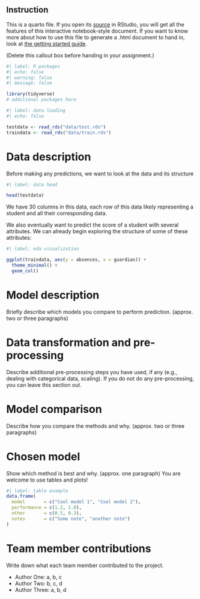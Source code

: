 :::{.callout-note}
## Instruction

This is a quarto file. If you open its [source](report_template.qmd) in RStudio, you will get all the features of this interactive notebook-style document. If you want to know more about how to use this file to generate a .html document to hand in, look at [the getting started guide](https://quarto.org/docs/get-started/hello/rstudio.html).

(Delete this callout box before handing in your assignment.)
:::

```r
#| label: R packages
#| echo: false
#| warning: false
#| message: false

library(tidyverse)
# additional packages here
```

```r
#| label: data loading
#| echo: false

testdata <- read_rds("data/test.rds")
traindata <- read_rds("data/train.rds")
```

# Data description

Before making any predictions, we want to look at the data and its structure

```r
#| label: data head

head(testdata)
```
We have 30 columns in this data, each row of this data likely representing a student and all their corresponding data.

We also eventually want to predict the score of a student with several attributes. We can already begin exploring the structure of some of these attributes:

```r
#| label: eda visualization

ggplot(traindata, aes(y = absences, x = guardian)) +
  theme_minimal() +
  geom_col()
```


# Model description

Briefly describe which models you compare to perform prediction. (approx. two or three paragraphs)

# Data transformation and pre-processing

Describe additional pre-processing steps you have used, if any (e.g., dealing with categorical data, scaling). If you do not do any pre-processing, you can leave this section out.

# Model comparison

Describe how you compare the methods and why. (approx. two or three paragraphs)

# Chosen model

Show which method is best and why. (approx. one paragraph) You are welcome to use tables and plots!

```r
#| label: table example
data.frame(
  model       = c("Cool model 1", "Cool model 2"),
  performance = c(1.2, 1.8),
  other       = c(0.5, 0.3),
  notes       = c("Some note", "another note")
)
```

# Team member contributions

Write down what each team member contributed to the project.

- Author One: a, b, c
- Author Two: b, c, d
- Author Three: a, b, d
